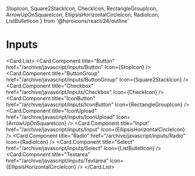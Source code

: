   StopIcon,
  Square2StackIcon,
  CheckIcon,
  RectangleGroupIcon,
  ArrowUpOnSquareIcon,
  EllipsisHorizontalCircleIcon,
  RadioIcon,
  ListBulletIcon
} from '@heroicons/react/24/outline'

# Inputs

<Card.List>
  <Card.Component
    title="Button"
    href="/archive/javascript/inputs/Button"
    Icon={StopIcon}
  />
  <Card.Component
    title="ButtonGroup"
    href="/archive/javascript/inputs/ButtonGroup"
    Icon={Square2StackIcon}
  />
  <Card.Component
    title="Checkbox"
    href="/archive/javascript/inputs/Checkbox"
    Icon={CheckIcon}
  />
  <Card.Component
    title="IconButton"
    href="/archive/javascript/inputs/IconButton"
    Icon={RectangleGroupIcon}
  />
  <Card.Component
    title="IconUpload"
    href="/archive/javascript/inputs/IconUpload"
    Icon={ArrowUpOnSquareIcon}
  />
  <Card.Component
    title="Input"
    href="/archive/javascript/inputs/Input"
    Icon={EllipsisHorizontalCircleIcon}
  />
  <Card.Component
    title="Radio"
    href="/archive/javascript/inputs/Radio"
    Icon={RadioIcon}
  />
  <Card.Component
    title="Select"
    href="/archive/javascript/inputs/Select"
    Icon={ListBulletIcon}
  />
  <Card.Component
    title="Textarea"
    href="/archive/javascript/inputs/Textarea"
    Icon={EllipsisHorizontalCircleIcon}
  />
</Card.List>
